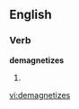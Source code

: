 
==English==

===Verb===
'''demagnetizes'''

# {{third-person singular of|[[demagnetize]]}}

[[vi:demagnetizes]]